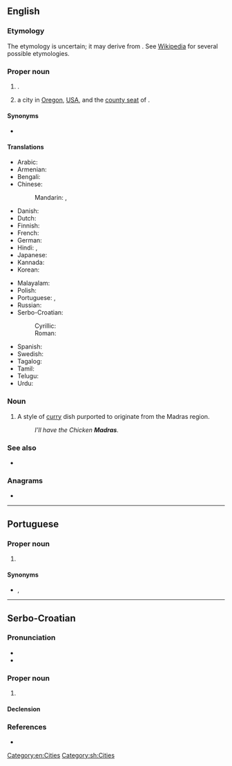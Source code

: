 {{also|madras|madrás}}
==English==
{{wikipedia}}
{{slim-wikipedia|Madras, Oregon}}

===Etymology===
The etymology is uncertain; it may derive from {{m|en|Madraspattinam}}. See [[w:Chennai#Name|Wikipedia]] for several possible etymologies.

===Proper noun===
{{en-proper noun}}

# {{former name of|en|Chennai|nodot=1}} {{gloss|the state capital of [[Tamil Nadu]], [[India]]}}.
# a city in [[Oregon]], [[USA]], and the [[county seat]] of {{l|en|Jefferson County}}.

====Synonyms====
* {{l|en|Chennai}} {{qualifier|current name}}

====Translations====
{{trans-top|city}}
* Arabic: {{t|ar|مَدْرَاس|m}}
* Armenian: {{t|hy|Մադրաս}}
* Bengali: {{t|bn|মাদ্রাজ|sc=Beng}}
* Chinese:
*: Mandarin: {{t+|cmn|馬德拉斯|sc=Hani}}, {{t+|cmn|马德拉斯|tr=Mǎdélāsī|sc=Hani}}
* Danish: {{t|da|Madras}}
* Dutch: {{t|nl|Madras}}
* Finnish: {{t|fi|Madras}}
* French: {{t+|fr|Madras|m}}
* German: {{t|de|Madras|n}}
* Hindi: {{t+|hi|मद्रास|tr=madrās}}, {{t+|hi|मदरास|m}}
* Japanese: {{t|ja|マドラス|tr=Madorasu}}
* Kannada: {{t+|kn|ಮದ್ರಾಸು|sc=Knda}}
* Korean: {{t|ko|마드라스|tr=Madeuraseu}}
{{trans-mid}}
* Malayalam: {{t|ml|മദ്രാസ്|sc=Mlym}}
* Polish: {{t|pl|Madras|m}}
* Portuguese: {{t|pt|Madras|f}}, {{t|pt|Madrasta|f}}
* Russian: {{t|ru|Мадра́с|m}}
* Serbo-Croatian:
*: Cyrillic: {{t|sh|Ма̀драс|m}}
*: Roman: {{t+|sh|Màdras|m}}
* Spanish: {{t|es|Madras|m}}
* Swedish: {{t|sv|Madras}}
* Tagalog: {{t|tl|Madras}}
* Tamil: {{t|ta|மெட்ராஸ்}}
* Telugu: {{t|te|మద్రాసు}}
* Urdu: {{t|ur|مدراس|tr=madrās}}
{{trans-bottom}}

===Noun===
{{en-noun|?}}

# {{lb|en|British}} A style of [[curry]] dish purported to originate from the Madras region.
#: ''I’ll have the Chicken '''Madras'''.''

===See also===
* {{l|en|Chennai}}

===Anagrams===
* {{anagrams|en|a=aadmrs|Mardas|damars|dramas|masdar}}

[[Category:en:Cities]]
{{topics|en|Oregon, USA}}

----

==Portuguese==

===Proper noun===
{{pt-proper noun|f}}

# {{place|pt|city/state capital|s/Tamil Nadu|c/India|t1=Madras|t2=Chennai}}

====Synonyms====
* {{l|pt|Chennai}}, {{l|pt|Madrasta}}

----

==Serbo-Croatian==
{{wikipedia|lang=sh}}

===Pronunciation===
* {{IPA|sh|/mǎdras/}}
* {{hyphenation|sh|Mad|ras}}

===Proper noun===
{{sh-proper noun|g=m|head=Màdras}}

# {{l|en|Madras}}

====Declension====
{{sh-decl-noun-unc
|Madras
|Madrasa
|Madrasu
|Madras
|Madrase
|Madrasu
|Madrasom
}}

===References===
* {{R:sh:HJP|e11jXBU%3D}}

[[Category:sh:Cities]]